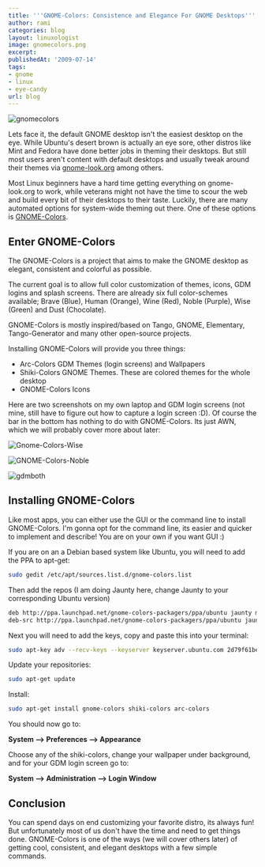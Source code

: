 ```yaml
---
title: '''GNOME-Colors: Consistence and Elegance For GNOME Desktops'''
author: rami
categories: blog
layout: linuxologist
image: gnomecolors.png
excerpt:
publishedAt: '2009-07-14'
tags:
- gnome
- linux
- eye-candy
url: blog
---
```


![gnomecolors](/assets/images/content/blog/gnomecolors.png)

Lets face it, the default GNOME desktop isn't the easiest desktop on the eye. While Ubuntu's desert brown is actually an eye sore, other distros like Mint and Fedora have done better jobs in theming their desktops. But still most users aren't content with default desktops and usually tweak around their themes via [gnome-look.org](http://gnome-look.org) among others.

Most Linux beginners have a hard time getting everything on gnome-look.org to work, while veterans might not have the time to scour the web and build every bit of their desktops to their taste. Luckily, there are many automated options for system-wide theming out there. One of these options is [GNOME-Colors](http://code.google.com/p/gnome-colors/).

## Enter GNOME-Colors

The GNOME-Colors is a project that aims to make the GNOME desktop as elegant, consistent and colorful as possible.

The current goal is to allow full color customization of themes, icons, GDM logins and splash screens. There are already six full color-schemes available; Brave (Blue), Human (Orange), Wine (Red), Noble (Purple), Wise (Green) and Dust (Chocolate).

GNOME-Colors is mostly inspired/based on Tango, GNOME, Elementary, Tango-Generator and many other open-source projects.

Installing GNOME-Colors will provide you three things:

* Arc-Colors GDM Themes (login screens) and Wallpapers
* Shiki-Colors GNOME Themes. These are colored themes for the whole desktop
* GNOME-Colors Icons

Here are two screenshots on my own laptop and GDM login screens (not mine, still have to figure out how to capture a login screen :D). Of course the bar in the bottom has nothing to do with GNOME-Colors. Its just AWN, which we will probably cover more about later:

![Gnome-Colors-Wise](/assets/images/content/blog/Gnome-Colors-Wise.png)

![GNOME-Colors-Noble](/assets/images/content/blog/GNOME-Colors-Noble.png)

![gdmboth](/assets/images/content/blog/gdmboth.png)

## Installing GNOME-Colors

Like most apps, you can either use the GUI or the command line to install GNOME-Colors. I'm gonna opt for the command line, its easier and quicker to implement and describe! You are on your own if you want GUI :)

If you are on an a Debian based system like Ubuntu, you will need to add the PPA to apt-get: 

```bash
sudo gedit /etc/apt/sources.list.d/gnome-colors.list	 
```


Then add the repos (I am doing Jaunty here, change Jaunty to your corresponding Ubuntu version) 

```bash
deb http://ppa.launchpad.net/gnome-colors-packagers/ppa/ubuntu jaunty main  
deb-src http://ppa.launchpad.net/gnome-colors-packagers/ppa/ubuntu jaunty main 
```

Next you will need to add the keys, copy and paste this into your terminal: 

```bash
sudo apt-key adv --recv-keys --keyserver keyserver.ubuntu.com 2d79f61be8d31a30 
```

Update your repositories: 

```bash
sudo apt-get update 
```

Install: 

```bash
sudo apt-get install gnome-colors shiki-colors arc-colors
```

You should now go to: 

**System --> Preferences --> Appearance**

Choose any of the shiki-colors, change your wallpaper under background, and for your GDM login screen go to:

**System --> Administration --> Login Window**

## Conclusion

You can spend days on end customizing your favorite distro, its always fun! But unfortunately most of us don't have the time and need to get things done. GNOME-Colors is one of the ways (we will cover others later) of getting cool, consistent, and elegant desktops with a few simple commands.

